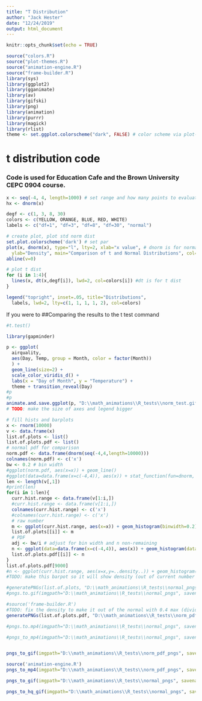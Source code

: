 ```yaml
---
title: "T Distribution"
author: "Jack Hester"
date: "12/24/2019"
output: html_document
---
```


```r
knitr::opts_chunk$set(echo = TRUE)
```

```r
source("colors.R")
source("plot-themes.R")
source("animation-engine.R")
source("frame-builder.R")
library(sys)
library(ggplot2)
library(gganimate)
library(av)
library(gifski)
library(png)
library(animation)
library(purrr)
library(magick)
library(rlist)
theme <- set.ggplot.colorscheme("dark", FALSE) # color scheme via plot-themes.R
```

# t distribution code 

### Code is used for Education Cafe and the Brown University CEPC 0904 course.

```r
x <- seq(-4, 4, length=1000) # set range and how many points to evaluate at (more=smoother line)
hx <- dnorm(x)

degf <- c(1, 3, 8, 30)
colors <- c(YELLOW, ORANGE, BLUE, RED, WHITE)
labels <- c("df=1", "df=3", "df=8", "df=30", "normal")

# create plot, plot std norm dist
set.plot.colorscheme('dark') # set par
plot(x, dnorm(x), type="l", lty=2, xlab="x value", # dnorm is for normal dist
  ylab="Density", main="Comparison of t and Normal Distributions", col="white")
abline(v=0)

# plot t dist
for (i in 1:4){
  lines(x, dt(x,degf[i]), lwd=2, col=colors[i]) #dt is for t dist
}

legend("topright", inset=.05, title="Distributions",
  labels, lwd=2, lty=c(1, 1, 1, 1, 2), col=colors)
```

If you were to 
##Comparing the results to the t test command

```r
#t.test()
```


```r

library(gapminder)

p <- ggplot(
  airquality,
  aes(Day, Temp, group = Month, color = factor(Month))
  ) +
  geom_line(size=2) +
  scale_color_viridis_d() +
  labs(x = "Day of Month", y = "Temperature") +
  theme + transition_reveal(Day)
#p
#p
animate.and.save.ggplot(p, "D:\\math_animations\\R_tests\\norm_test.gif")
# TODO: make the size of axes and legend bigger
```

```r
# fill hists and barplots
x <- rnorm(10000)
v <- data.frame(x)
list.of.plots <- list()
list.of.plots.pdf <- list()
# normal pdf for comparison
norm.pdf <- data.frame(dnorm(seq(-4,4,length=10000)))
colnames(norm.pdf) <- c('x')
bw <- 0.2 # bin width
#ggplot(norm.pdf, aes(x=x)) + geom_line()
#ggplot(data=data.frame(x=c(-4,4)), aes(x)) + stat_function(fun=dnorm, n=101) + scale_c
len <- length(v[,1])
#print(len)
for(i in 1:len){
  curr.hist.range <- data.frame(v[1:i,])
  #curr.hist.range <- data.frame(v[1:i,])
  colnames(curr.hist.range) <- c('x')
  #colnames(curr.hist.range) <- c('x')
  # raw number
  m <- ggplot(curr.hist.range, aes(x=x)) + geom_histogram(binwidth=0.2) + xlim(-4, 4) + theme
  list.of.plots[[i]] <- m
  # PDF
  adj <- bw/i # adjust for bin width and n non-remaining
  n <- ggplot(data=data.frame(x=c(-4,4)), aes(x)) + geom_histogram(data=curr.hist.range, aes(x=x,y=..density..*bw), binwidth=bw) + stat_function(fun=dnorm, n=101, color=RED, size=1.5) +  xlim(-4, 4) +  theme #+ scale_y_continuous()
  list.of.plots.pdf[[i]] <- n
}
list.of.plots.pdf[9000]
#n <- ggplot(curr.hist.range, aes(x=x,y=..density..)) + geom_histogram(binwidth=0.2) + xlim(-4, 4) +  theme
#TODO: make this barpot so it will show density (out of current number of points)

#generatePNGs(list.of.plots, "D:\\math_animations\\R_tests\\normal_pngs")
#pngs.to.gif(imgpath="D:\\math_animations\\R_tests\\normal_pngs", savename="D:\\math_animations\\R_tests\\hist.gif")

#source('frame-builder.R')
#TODO: fix the density to make it out of the normal with 0.4 max (divide by total num?)
generatePNGs(list.of.plots.pdf, "D:\\math_animations\\R_tests\\norm_pdf_pngs")

#pngs.to.mp4(imgpath="D:\\math_animations\\R_tests\\normal_pngs", savename="D:\\math_animations\\R_tests\\hist_mp4.mp4")

#pngs_to_mp4(imgpath="D:\\math_animations\\R_tests\\normal_pngs", savename="D:\\math_animations\\R_tests\\hist_mp4.mp4", frame.rate=10)


pngs_to_gif(imgpath="D:\\math_animations\\R_tests\\norm_pdf_pngs", savename="D:\\math_animations\\R_tests\\norm_pdf_gif.gif", frame.rate=10)

source('animation-engine.R')
pngs_to_mp4(imgpath="D:\\math_animations\\R_tests\\norm_pdf_pngs", savename="D:\\math_animations\\R_tests\\norm_pdf_mp4.mp4", frame.rate=10)

pngs_to_gif(imgpath="D:\\math_animations\\R_tests\\normal_pngs", savename="D:\\math_animations\\R_tests\\hist_pdf_mp4.gif", frame.rate=10)

pngs_to_hq_gif(imgpath="D:\\math_animations\\R_tests\\normal_pngs", savename="D:\\math_animations\\R_tests\\hist_gif_hq.gif", fps_val=10)
```


